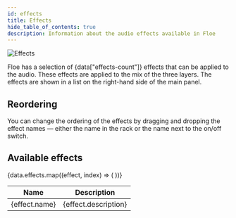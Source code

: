 ```yaml
---
id: effects
title: Effects
hide_table_of_contents: true
description: Information about the audio effects available in Floe
---
```


<!--
SPDX-FileCopyrightText: 2025 Sam Windell
SPDX-License-Identifier: MIT
-->


![Effects](/images/effects.png)

Floe has a selection of {data["effects-count"]} effects that can be applied to the audio. These effects are applied to the mix of the three layers. The effects are shown in a list on the right-hand side of the main panel. 

## Reordering

You can change the ordering of the effects by dragging and dropping the effect names — either the name in the rack or the name next to the on/off switch.

## Available effects

<table>
  <thead>
    <tr>
      <th>Name</th>
      <th>Description</th>
    </tr>
  </thead>
  <tbody>
    {data.effects.map((effect, index) => (
      <tr key={index}>
        <td>{effect.name}</td>
        <td>{effect.description}</td>
      </tr>
    ))}
  </tbody>
</table>

